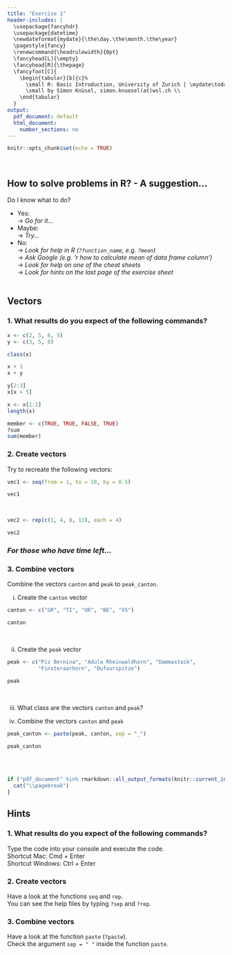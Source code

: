 ```yaml
---
title: "Exercise 1"
header-includes: |
  \usepackage{fancyhdr}
  \usepackage{datetime}
  \newdateformat{mydate}{\the\day.\the\month.\the\year}
  \pagestyle{fancy}
  \renewcommand{\headrulewidth}{0pt}
  \fancyhead[L]{\empty}
  \fancyhead[R]{\thepage}
  \fancyfoot[C]{
    \begin{tabular}[b]{c}%
      \small R: Basic Introduction, University of Zurich | \mydate\today\ \\
      \small by Simon Knüsel, simon.knuesel(at)wsl.ch \\
    \end{tabular}
  }
output:
  pdf_document: default
  html_document:
    number_sections: no
---
```


```r
knitr::opts_chunk$set(echo = TRUE)
```
<br>

## How to solve problems in R? - A suggestion...
Do I know what to do?

  + Yes:  
  $\rightarrow$ *Go for it...*
  + Maybe:  
  $\rightarrow$ *Try...*
  + No:  
  $\rightarrow$ *Look for help in R (`?function_name`, e.g. `?mean`)*  
  $\rightarrow$ *Ask Google (e.g. 'r how to calculate mean of data frame column')*  
  $\rightarrow$ *Look for help on one of the cheat sheets*  
  $\rightarrow$ *Look for hints on the last page of the exercise sheet*
<br><br>

## Vectors

### 1. What results do you expect of the following commands?

```r
x <- c(2, 5, 6, 5)
y <- c(3, 5, 8)

class(x)

x + 1
x + y

y[2:3]
x[x > 5]

x <- x[1:2]
length(x)

member <- c(TRUE, TRUE, FALSE, TRUE)
?sum
sum(member)
```

### 2. Create vectors
Try to recreate the following vectors:

```r
vec1 <- seq(from = 1, to = 10, by = 0.5)
```
```r
vec1
```
<br>
```r
vec2 <- rep(c(1, 4, 8, 13), each = 4)
```

```r
vec2
```

### *For those who have time left...*

### 3. Combine vectors
Combine the vectors `canton` and `peak` to `peak_canton`.

i) Create the `canton` vector

```r
canton <- c("GR", "TI", "UR", "BE", "VS")
```
```r
canton
```
<br>

ii) Create the `peak` vector

```r
peak <- c("Piz Bernina", "Adula Rheinwaldhorn", "Dammastock", 
          "Finsteraarhorn", "Dufourspitze")
```
```r
peak
```
<br>

iii) What class are the vectors `canton` and `peak`?

iv) Combine the vectors `canton` and `peak`

```r
peak_canton <- paste(peak, canton, sep = "_")
```
```r
peak_canton
```
<br><br>

```r
if ("pdf_document" %in% rmarkdown::all_output_formats(knitr::current_input())) {
  cat("\\pagebreak")
}
```


## Hints

### 1. What results do you expect of the following commands?
Type the code into your console and execute the code.  
Shortcut Mac: Cmd + Enter  
Shortcut Windows: Ctrl + Enter
<br>

### 2. Create vectors
Have a look at the functions `seq` and `rep`.  
You can see the help files by typing `?sep` and `?rep`.
<br>

### 3. Combine vectors
Have a look at the function `paste` (`?paste`).  
Check the argument `sep = " "` inside the function `paste`.

